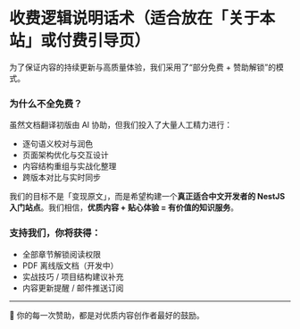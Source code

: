 # 收费逻辑说明话术（适合放在「关于本站」或付费引导页）

为了保证内容的持续更新与高质量体验，我们采用了“部分免费 + 赞助解锁”的模式。

### 为什么不全免费？

虽然文档翻译初版由 AI 协助，但我们投入了大量人工精力进行：

- 逐句语义校对与润色
- 页面架构优化与交互设计
- 内容结构重组与实战化整理
- 跨版本对比与实时同步

我们的目标不是「变现原文」，而是希望构建一个**真正适合中文开发者的 NestJS 入门站点**。我们相信，**优质内容 + 贴心体验 = 有价值的知识服务**。

### 支持我们，你将获得：

- 全部章节解锁阅读权限
- PDF 离线版文档（开发中）
- 实战技巧 / 项目结构建议补充
- 内容更新提醒 / 邮件推送订阅

---

🙏 你的每一次赞助，都是对优质内容创作者最好的鼓励。
